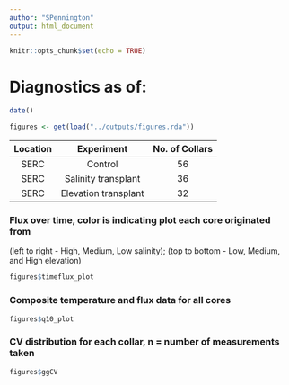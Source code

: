 ```yaml
---
author: "SPennington"
output: html_document
---
```


```r
knitr::opts_chunk$set(echo = TRUE)
```

# Diagnostics as of:
```r
date()
```

```r
figures <- get(load("../outputs/figures.rda"))
```

|Location |Experiment           |No. of Collars |
|:-------:|:-------------------:|:-------------:|
|SERC     |Control              |56             |
|SERC     |Salinity transplant  |36             |
|SERC     |Elevation transplant |32             |

### Flux over time, color is indicating plot each core originated from
(left to right - High, Medium, Low salinity); (top to bottom - Low, Medium, and High elevation)
```r
figures$timeflux_plot
```

### Composite temperature and flux data for all cores
```r
figures$q10_plot
```

### CV distribution for each collar, n = number of measurements taken
```r
figures$ggCV
```